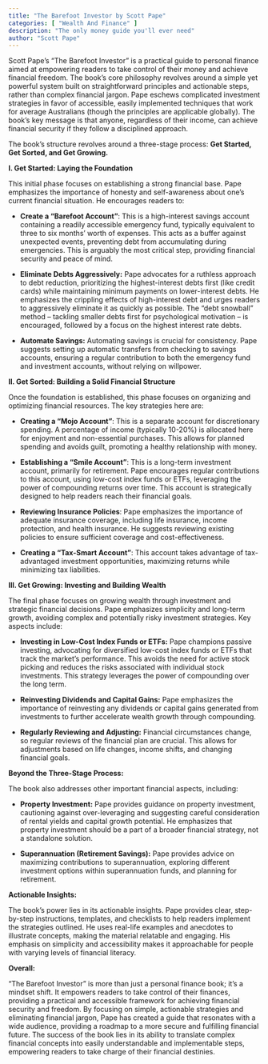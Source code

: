 ```yaml
---
title: "The Barefoot Investor by Scott Pape"
categories: [ "Wealth And Finance" ]
description: "The only money guide you'll ever need"
author: "Scott Pape"
---
```

Scott Pape's "The Barefoot Investor" is a practical guide to personal finance aimed at empowering readers to take control of their money and achieve financial freedom.  The book's core philosophy revolves around a simple yet powerful system built on straightforward principles and actionable steps, rather than complex financial jargon.  Pape eschews complicated investment strategies in favor of accessible, easily implemented techniques that work for average Australians (though the principles are applicable globally). The book's key message is that anyone, regardless of their income, can achieve financial security if they follow a disciplined approach.

The book's structure revolves around a three-stage process: **Get Started, Get Sorted, and Get Growing.**

**I. Get Started: Laying the Foundation**

This initial phase focuses on establishing a strong financial base.  Pape emphasizes the importance of honesty and self-awareness about one's current financial situation. He encourages readers to:

* **Create a "Barefoot Account"**: This is a high-interest savings account containing a readily accessible emergency fund, typically equivalent to three to six months' worth of expenses.  This acts as a buffer against unexpected events, preventing debt from accumulating during emergencies.  This is arguably the most critical step, providing financial security and peace of mind.

* **Eliminate Debts Aggressively:**  Pape advocates for a ruthless approach to debt reduction, prioritizing the highest-interest debts first (like credit cards) while maintaining minimum payments on lower-interest debts.  He emphasizes the crippling effects of high-interest debt and urges readers to aggressively eliminate it as quickly as possible.  The "debt snowball" method – tackling smaller debts first for psychological motivation – is encouraged, followed by a focus on the highest interest rate debts.

* **Automate Savings:**  Automating savings is crucial for consistency. Pape suggests setting up automatic transfers from checking to savings accounts, ensuring a regular contribution to both the emergency fund and investment accounts, without relying on willpower.

**II. Get Sorted: Building a Solid Financial Structure**

Once the foundation is established, this phase focuses on organizing and optimizing financial resources.  The key strategies here are:

* **Creating a "Mojo Account"**:  This is a separate account for discretionary spending.  A percentage of income (typically 10-20%) is allocated here for enjoyment and non-essential purchases. This allows for planned spending and avoids guilt, promoting a healthy relationship with money.

* **Establishing a "Smile Account"**: This is a long-term investment account, primarily for retirement. Pape encourages regular contributions to this account, using low-cost index funds or ETFs, leveraging the power of compounding returns over time. This account is strategically designed to help readers reach their financial goals.

* **Reviewing Insurance Policies**:  Pape emphasizes the importance of adequate insurance coverage, including life insurance, income protection, and health insurance.  He suggests reviewing existing policies to ensure sufficient coverage and cost-effectiveness.

* **Creating a "Tax-Smart Account"**:  This account takes advantage of tax-advantaged investment opportunities, maximizing returns while minimizing tax liabilities.

**III. Get Growing: Investing and Building Wealth**

The final phase focuses on growing wealth through investment and strategic financial decisions.  Pape emphasizes simplicity and long-term growth, avoiding complex and potentially risky investment strategies.  Key aspects include:

* **Investing in Low-Cost Index Funds or ETFs:**  Pape champions passive investing, advocating for diversified low-cost index funds or ETFs that track the market's performance.  This avoids the need for active stock picking and reduces the risks associated with individual stock investments.  This strategy leverages the power of compounding over the long term.

* **Reinvesting Dividends and Capital Gains:**  Pape emphasizes the importance of reinvesting any dividends or capital gains generated from investments to further accelerate wealth growth through compounding.

* **Regularly Reviewing and Adjusting:**  Financial circumstances change, so regular reviews of the financial plan are crucial.  This allows for adjustments based on life changes, income shifts, and changing financial goals.

**Beyond the Three-Stage Process:**

The book also addresses other important financial aspects, including:

* **Property Investment:**  Pape provides guidance on property investment, cautioning against over-leveraging and suggesting careful consideration of rental yields and capital growth potential.  He emphasizes that property investment should be a part of a broader financial strategy, not a standalone solution.

* **Superannuation (Retirement Savings):**  Pape provides advice on maximizing contributions to superannuation, exploring different investment options within superannuation funds, and planning for retirement.

**Actionable Insights:**

The book’s power lies in its actionable insights.  Pape provides clear, step-by-step instructions, templates, and checklists to help readers implement the strategies outlined. He uses real-life examples and anecdotes to illustrate concepts, making the material relatable and engaging.  His emphasis on simplicity and accessibility makes it approachable for people with varying levels of financial literacy.

**Overall:**

"The Barefoot Investor" is more than just a personal finance book; it's a mindset shift.  It empowers readers to take control of their finances, providing a practical and accessible framework for achieving financial security and freedom.  By focusing on simple, actionable strategies and eliminating financial jargon, Pape has created a guide that resonates with a wide audience, providing a roadmap to a more secure and fulfilling financial future.  The success of the book lies in its ability to translate complex financial concepts into easily understandable and implementable steps, empowering readers to take charge of their financial destinies.

